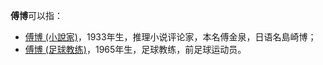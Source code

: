 '''傅博'''可以指：
*[[傅博_(小說家)|傅博 (小說家)]]，1933年生，推理小说评论家，本名傅金泉，日语名島崎博；
*[[傅博_(足球教练)|傅博 (足球教练)]]，1965年生，足球教练，前足球运动员。

{{Disambiguation|Cat=二字傅姓人名消歧义}}